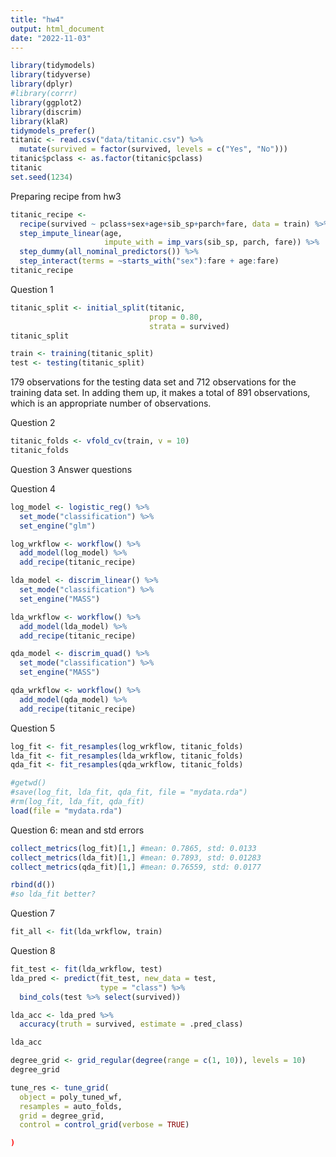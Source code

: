 ```yaml
---
title: "hw4"
output: html_document
date: "2022-11-03"
---
```


```r
library(tidymodels)
library(tidyverse)
library(dplyr)
#library(corrr)
library(ggplot2)
library(discrim)
library(klaR)
tidymodels_prefer()
titanic <- read.csv("data/titanic.csv") %>% 
  mutate(survived = factor(survived, levels = c("Yes", "No")))
titanic$pclass <- as.factor(titanic$pclass)
titanic
set.seed(1234)
```

Preparing recipe from hw3
```r
titanic_recipe <-
  recipe(survived ~ pclass+sex+age+sib_sp+parch+fare, data = train) %>%
  step_impute_linear(age,
                     impute_with = imp_vars(sib_sp, parch, fare)) %>%
  step_dummy(all_nominal_predictors()) %>%
  step_interact(terms = ~starts_with("sex"):fare + age:fare)
titanic_recipe
```

Question 1
```r
titanic_split <- initial_split(titanic, 
                               prop = 0.80, 
                               strata = survived)
titanic_split

train <- training(titanic_split)
test <- testing(titanic_split)
```


179 observations for the testing data set and 712 observations for the training data set. In adding them up, it makes a total of 891 observations, which is an appropriate number of observations.

Question 2
```r
titanic_folds <- vfold_cv(train, v = 10)
titanic_folds
```

Question 3
Answer questions

Question 4
```r
log_model <- logistic_reg() %>%
  set_mode("classification") %>%
  set_engine("glm")

log_wrkflow <- workflow() %>%
  add_model(log_model) %>%
  add_recipe(titanic_recipe)

lda_model <- discrim_linear() %>%
  set_mode("classification") %>%
  set_engine("MASS")

lda_wrkflow <- workflow() %>%
  add_model(lda_model) %>%
  add_recipe(titanic_recipe)

qda_model <- discrim_quad() %>%
  set_mode("classification") %>%
  set_engine("MASS")

qda_wrkflow <- workflow() %>%
  add_model(qda_model) %>%
  add_recipe(titanic_recipe)

```


Question 5
```r
log_fit <- fit_resamples(log_wrkflow, titanic_folds)
lda_fit <- fit_resamples(lda_wrkflow, titanic_folds)
qda_fit <- fit_resamples(qda_wrkflow, titanic_folds)

#getwd()
#save(log_fit, lda_fit, qda_fit, file = "mydata.rda")
#rm(log_fit, lda_fit, qda_fit)
load(file = "mydata.rda")
```


Question 6: mean and std errors
```r
collect_metrics(log_fit)[1,] #mean: 0.7865, std: 0.0133
collect_metrics(lda_fit)[1,] #mean: 0.7893, std: 0.01283
collect_metrics(qda_fit)[1,] #mean: 0.76559, std: 0.0177

rbind(d())
#so lda_fit better?
```

Question 7
```r
fit_all <- fit(lda_wrkflow, train)
```

Question 8
```r
fit_test <- fit(lda_wrkflow, test)
lda_pred <- predict(fit_test, new_data = test, 
                    type = "class") %>%
  bind_cols(test %>% select(survived))

lda_acc <- lda_pred %>%
  accuracy(truth = survived, estimate = .pred_class)

lda_acc
```

```r
degree_grid <- grid_regular(degree(range = c(1, 10)), levels = 10)
degree_grid

tune_res <- tune_grid(
  object = poly_tuned_wf, 
  resamples = auto_folds, 
  grid = degree_grid,
  control = control_grid(verbose = TRUE)
```


```r
)
```


